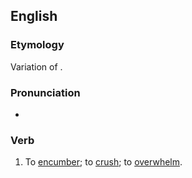 ==English==

===Etymology===
Variation of {{m|en|encumber}}.

===Pronunciation===
* {{a|RP}} {{IPA|/əˈkʌmbə/|lang=en}}

===Verb===
{{en-verb}}

# {{lb|en|obsolete|transitive}} To [[encumber]]; to [[crush]]; to [[overwhelm]].